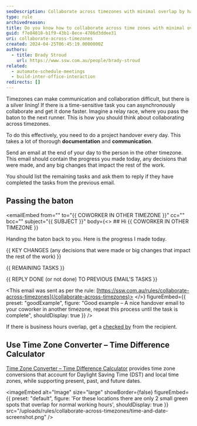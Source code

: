 ```yaml
---
seoDescription: Collaborate across timezones with minimal overlap by handing over tasks daily through thorough documentation and communication.
type: rule
archivedreason:
title: Do you know how to collaborate across time zones with minimal overlap?
guid: f7e84818-b1f9-43b1-8ece-4786d3ddee31
uri: collaborate-across-timezones
created: 2024-04-25T06:45:19.0000000Z
authors:
  - title: Brady Stroud
    url: https://www.ssw.com.au/people/brady-stroud
related:
  - automate-schedule-meetings
  - build-inter-office-interaction
redirects: []
---
```


Timezones can make communication and collaboration difficult, but there is a silver lining! If there is a time-sensitive task you can asynchronously collaborate and get it done faster. Imagine a relay race, where you pass the baton to the next runner. This is how you should think about collaborating across timezones.

To do this effectively, you need to do a project handover every day. This takes a lot of thorough **documentation** and **communication**.

Send an email at the end of your day to the person in the other timezone. This email should contain the progress you made today, any decisions that were made, and any big changes that impact the rest of the work.

You should list the remaining tasks and ask them to reply if they have completed the tasks from the previous email.

## Passing the baton

<emailEmbed
  from=""
  to="&#123;&#123; COWORKER IN OTHER TIMEZONE &#125;&#125;"
  cc=""
  bcc=""
  subject="&#123;&#123; SUBJECT &#125;&#125;"
  body={<>
    ## Hi &#123;&#123; COWORKER IN OTHER TIMEZONE &#125;&#125;

Handing the baton back to you. Here is the progress I made today.

&#123;&#123; KEY CHANGES (any decisions that were made or big changes that impact the rest of the work) &#125;&#125;

&#123;&#123; REMAINING TASKS &#125;&#125;

&#123;&#123; REPLY DONE (or not done) TO PREVIOUS EMAIL'S TASKS &#125;&#125;

<This email was sent as per the rule: [https://ssw.com.au/rules/collaborate-across-timezones](/collaborate-across-timezones)>
  </>}
  figureEmbed={{
    preset: "goodExample",
    figure: "Good example – A nice handover email to your coworker in another timezone, repeat this process until the task is complete",
    shouldDisplay: true
  }}
/>

If there is business hours overlap, get a [checked by](/checked-by-xxx) from the recipient.

## Use Time Zone Converter – Time Difference Calculator

[Time Zone Converter – Time Difference Calculator](https://www.timeanddate.com/worldclock/converter.html?iso=20240905T190000&p1=332&p2=224) provides time zone conversions that account for Daylight Saving Time (DST) and local time zones, while supporting present, past, and future dates.


<imageEmbed
  alt="Image"
  size="large"
  showBorder={false}
  figureEmbed={{
    preset: "default",
    figure: 'For these locations there are only 2 small green spots that overlap for normal working hours',
    shouldDisplay: true
  }}
  src="/uploads/rules/collaborate-across-timezones/time-and-date-screenshot.png"
/>